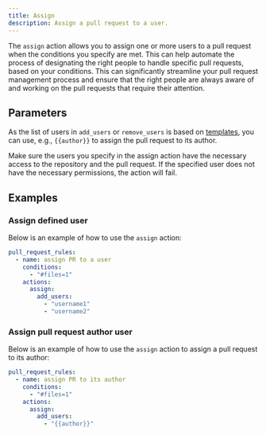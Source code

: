 ```yaml
---
title: Assign
description: Assign a pull request to a user.
---
```



The `assign` action allows you to assign one or more users to a pull request
when the conditions you specify are met. This can help automate the process of
designating the right people to handle specific pull requests, based on your
conditions. This can significantly streamline your pull request management
process and ensure that the right people are always aware of and working on the
pull requests that require their attention.

## Parameters

<ActionOptionsTable action='assign'/>

As the list of users in `add_users` or `remove_users` is based on
[templates](data-type#template), you can use, e.g., `{{author}}` to assign the
pull request to its author.

<Warning>
  Make sure the users you specify in the assign action have the necessary
  access to the repository and the pull request. If the specified user does not
  have the necessary permissions, the action will fail.
</Warning>

## Examples

### Assign defined user

Below is an example of how to use the `assign` action:

```yaml
pull_request_rules:
  - name: assign PR to a user
    conditions:
      - "#files=1"
    actions:
      assign:
        add_users:
          - "username1"
          - "username2"
```

### Assign pull request author user

Below is an example of how to use the `assign` action to assign a pull request
to its author:

```yaml
pull_request_rules:
  - name: assign PR to its author
    conditions:
      - "#files=1"
    actions:
      assign:
        add_users:
          - "{{author}}"
```